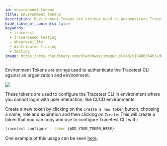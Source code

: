 ```yaml
---
id: environment-tokens
title: Environment Tokens
description: Environment Tokens are strings used to authenticate Tracetest CLI against an organization and environment.
hide_table_of_contents: false
keywords:
  - tracetest
  - trace-based testing
  - observability
  - distributed tracing
  - testing
image: https://res.cloudinary.com/djwdcmwdz/image/upload/v1698686403/docs/Blog_Thumbnail_14_rsvkmo.jpg
---
```


Environment Tokens are strings used to authenticate the Tracetest CLI against an organization and environment.

![](https://res.cloudinary.com/djwdcmwdz/image/upload/v1701296331/docs/environment-tokens_gkt9kx.png)

These tokens are used to configure the Tracetest CLI in environment where you cannot login with user interaction, like CI/CD environments.

Create a new token by clicking on the `Create a new token` button, choosing a name, role and expiration and then clicking on `Create`. This will create a token that you can copy and use to configure Tracetest CLI with:

```bash
tracetest configure --token {ADD_YOUR_TOKEN_HERE}
```

One example of this usage can be seen [here](https://github.com/intelops/qualityTrace/blob/main/.github/workflows/scheduled-jobs.yml#L23).
